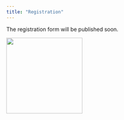 ```yaml
---
title: "Registration"
---
```


The registration form will be published soon.

```{=html}
<!-- - To register in the congress, please access this registration form (deadline XX-XX XYZ 2024). -->
<!-- - If you want to submit an abstract, please [see instructions here](./abstract.html) (deadline XX-XX XYZ 2024). -->

<!-- If you have any doubt about registration, please contact XYZ. -->
```

<img src="figures/prion_fig1.jpg" width="200" height="200">

